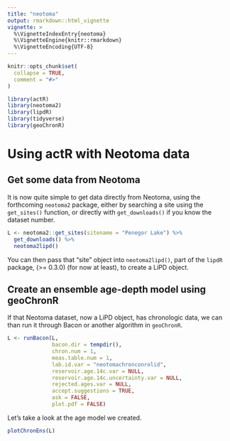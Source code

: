 ```yaml
---
title: "neotoma"
output: rmarkdown::html_vignette
vignette: >
  %\VignetteIndexEntry{neotoma}
  %\VignetteEngine{knitr::rmarkdown}
  %\VignetteEncoding{UTF-8}
---
```


```r
knitr::opts_chunk$set(
  collapse = TRUE,
  comment = "#>"
)
```

```r
library(actR)
library(neotoma2)
library(lipdR)
library(tidyverse)
library(geoChronR)
```

# Using actR with Neotoma data
## Get some data from Neotoma

It is now quite simple to get data directly from Neotoma, using the forthcoming `neotoma2` package, either by searching a site using the `get_sites()` function, or directly with `get_downloads()` if you know the dataset number. 


```r
L <- neotoma2::get_sites(sitename = "Penegor Lake") %>% 
  get_downloads() %>% 
  neotoma2lipd()
```

You can then pass that "site" object into `neotoma2lipd()`, part of the `lipdR` package, (>= 0.3.0) (for now at least), to create a LiPD object. 


## Create an ensemble age-depth model using geoChronR

If that Neotoma dataset, now a LiPD object, has chronologic data, we can than run it through Bacon or another algorithm in `geoChronR`.


```r
L <- runBacon(L,
              bacon.dir = tempdir(),
              chron.num = 1,
              meas.table.num = 1,
              lab.id.var = "neotomachronconrolid",
              reservoir.age.14c.var = NULL,
              reservoir.age.14c.uncertainty.var = NULL,
              rejected.ages.var = NULL,
              accept.suggestions = TRUE,
              ask = FALSE,
              plot.pdf = FALSE)
```

Let's take a look at the age model we created.

```r

plotChronEns(L)

```



